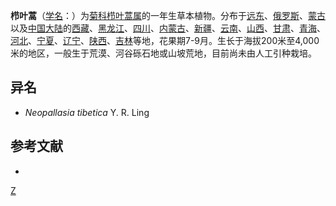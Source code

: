 {{Speciesbox
| taxon = Neopallasia pectinata
| binomial_authority = (Pall.) Poljak.
| synonyms = 
* ''Neopallasia petinata''
* ''Neopallasia yunnanensis''
* ''Neopallasia tibetica''
* ''Artemisia pectinata''
* ''Artemisia pectinata var. yunnanensis''
}}

'''栉叶蒿'''（[[学名|学名]]：{{lang|la|''Neopallasia pectinata''}}）为[[菊科|菊科]][[栉叶蒿属|栉叶蒿属]]的一年生草本植物。分布于[[远东|远东]]、[[俄罗斯|俄罗斯]]、[[蒙古|蒙古]]以及[[中国大陆|中国大陆]]的[[西藏|西藏]]、[[黑龙江|黑龙江]]、[[四川|四川]]、[[内蒙古|内蒙古]]、[[新疆|新疆]]、[[云南|云南]]、[[山西|山西]]、[[甘肃|甘肃]]、[[青海|青海]]、[[河北|河北]]、[[宁夏|宁夏]]、[[辽宁|辽宁]]、[[陕西|陕西]]、[[吉林|吉林]]等地，花果期7-9月。生长于海拔200米至4,000米的地区，一般生于荒漠、河谷砾石地或山坡荒地，目前尚未由人工引种栽培。

== 异名 ==
* ''Neopallasia tibetica'' Y. R. Ling

== 参考文献 ==
<div class="references-small">
* {{cite web| url =http://www.bioinfo.cn/db05/KmzwSpecies.php?action=view&id=4962| title =栉叶蒿| work =《中国高等植物数据库全库》| publisher =中国科学院微生物研究所| author =昆明植物研究所| accessdate =2009-02-25| deadurl =yes| archiveurl =https://web.archive.org/web/20160305020713/http://www.bioinfo.cn/db05/KmzwSpecies.php?action=view&id=4962| archivedate =2016-03-05}}
</div>
{{Taxonbar|from=Q11110340}}

[[Category:栉叶蒿属|Z]]